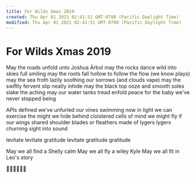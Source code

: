 ```yaml
---
title: For Wilds Xmas 2019
created: Thu Apr 01 2021 02:41:51 GMT-0700 (Pacific Daylight Time)
modified: Thu Apr 01 2021 02:41:51 GMT-0700 (Pacific Daylight Time)
---
```

# For Wilds Xmas 2019

May the
roads unfold unto Joshua Árbol
may the
rocks dance wild into skies full smiling
may the
roots fall hollow to follow the flow  (we know plays)
may the
sea froth lazily soothing our sorrows (and clouds vape)
may the
swiftly fervent slip neatly inhide
may the
black top ooze and smooth soles slake the aching
may our
water tanks tread enfold peace for the baby we've never stopped being

APIs defined
we've unfurled our vines
swimming now in light
we can exercise the might
we hide behind
cloistered cells of mind
we might fly if our wings
shared shoulder blades
or fleathers made of lygers
lygers churning sight into sound

levitate
levitate
gratitude
levitate
gratitude gratitude

May we all find a Shelly calm
May we all fly a wiley Kyle
May we all fit in Leo's story

🥰👺💓🧙🏽‍♂️
